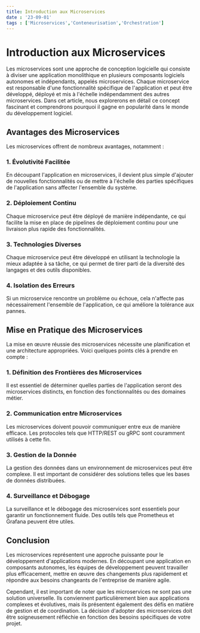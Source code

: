 ---
title: Introduction aux Microservices
date : '23-09-01'
tags : ['Microservices','Conteneurisation','Orchestration']
---

# Introduction aux Microservices

Les microservices sont une approche de conception logicielle qui consiste à diviser une application monolithique en plusieurs composants logiciels autonomes et indépendants, appelés microservices. Chaque microservice est responsable d'une fonctionnalité spécifique de l'application et peut être développé, déployé et mis à l'échelle indépendamment des autres microservices. Dans cet article, nous explorerons en détail ce concept fascinant et comprendrons pourquoi il gagne en popularité dans le monde du développement logiciel.

## Avantages des Microservices

Les microservices offrent de nombreux avantages, notamment :

### 1. **Évolutivité Facilitée**

En découpant l'application en microservices, il devient plus simple d'ajouter de nouvelles fonctionnalités ou de mettre à l'échelle des parties spécifiques de l'application sans affecter l'ensemble du système.

### 2. **Déploiement Continu**

Chaque microservice peut être déployé de manière indépendante, ce qui facilite la mise en place de pipelines de déploiement continu pour une livraison plus rapide des fonctionnalités.

### 3. **Technologies Diverses**

Chaque microservice peut être développé en utilisant la technologie la mieux adaptée à sa tâche, ce qui permet de tirer parti de la diversité des langages et des outils disponibles.

### 4. **Isolation des Erreurs**

Si un microservice rencontre un problème ou échoue, cela n'affecte pas nécessairement l'ensemble de l'application, ce qui améliore la tolérance aux pannes.

## Mise en Pratique des Microservices

La mise en œuvre réussie des microservices nécessite une planification et une architecture appropriées. Voici quelques points clés à prendre en compte :

### 1. **Définition des Frontières des Microservices**

Il est essentiel de déterminer quelles parties de l'application seront des microservices distincts, en fonction des fonctionnalités ou des domaines métier.

### 2. **Communication entre Microservices**

Les microservices doivent pouvoir communiquer entre eux de manière efficace. Les protocoles tels que HTTP/REST ou gRPC sont couramment utilisés à cette fin.

### 3. **Gestion de la Donnée**

La gestion des données dans un environnement de microservices peut être complexe. Il est important de considérer des solutions telles que les bases de données distribuées.

### 4. **Surveillance et Débogage**

La surveillance et le débogage des microservices sont essentiels pour garantir un fonctionnement fluide. Des outils tels que Prometheus et Grafana peuvent être utiles.

## Conclusion

Les microservices représentent une approche puissante pour le développement d'applications modernes. En découpant une application en composants autonomes, les équipes de développement peuvent travailler plus efficacement, mettre en œuvre des changements plus rapidement et répondre aux besoins changeants de l'entreprise de manière agile.

Cependant, il est important de noter que les microservices ne sont pas une solution universelle. Ils conviennent particulièrement bien aux applications complexes et évolutives, mais ils présentent également des défis en matière de gestion et de coordination. La décision d'adopter des microservices doit être soigneusement réfléchie en fonction des besoins spécifiques de votre projet.
